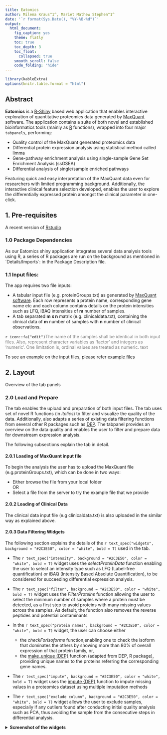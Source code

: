 ```yaml
---
title: Eatomics 
author: Milena Kraus^1^, Mariet Mathew Stephen^1^
date: '`r format(Sys.Date(), "%Y-%B-%d")`'
output: 
  html_document:
    fig_caption: yes
    theme: flatly
    toc: true
    toc_depth: 3
    toc_float:
      collapsed: true
    smooth_scroll: false
    code_folding: "hide"
---
```


```r
library(kableExtra)
options(knitr.table.format = "html")
```
## Abstract 

**Eatomics** is a [R-Shiny](https://shiny.rstudio.com/) based web application that enables interactive 
exploration of quantitative proteomics data generated by [MaxQuant](https://www.nature.com/articles/nprot.2016.136) software. The application contains a suite of both novel and established bioinformatics tools (mainly as [R](https://www.r-project.org/) functions), wrapped into four major `tabpanels`, performing:

* Quality control of the MaxQuant generated proteomics data 
* Differential protein expression analysis using statistical method called limma
* Gene-pathway enrichment analysis using single-sample Gene Set Enrichment Analysis (ssGSEA)
* Differential analysis of single/sample enriched pathways 

Featuring quick and easy interpretation of the MaxQuant data even for researchers with limited programming background. Additionally, the interactive clinical feature selection
developed, enables the user to explore the differentially expressed protein amongst the clinical parameter in one-click.


## 1. Pre-requisites
A recent version of [Rstudio](https://www.rstudio.com/)

### 1.0 Package Dependencies
As our Eatomics shiny application integrates several data analysis tools using R, a series of R packages are run on the background as mentioned in  ´Details/Imports´: in the Package Description file.
<!--where exactly will we be mentioning?-->

### 1.1 Input files:
The app requires two file inputs:

* A tabular input file (e.g. proteinGroups.txt) as generated by [MaxQuant software](https://www.maxquant.org/). Each row represents a protein name, corresponding gene name etc  and each column contains details on the protein intensities such as LFQ, iBAQ intensities of **m** number of samples.
* A tab  separated **m x n** matrix (e.g. clinicaldata.txt), containing the clinical data of **m** number of samples with **n** number of clinical observations. 
    

`r icon::fa("edit")`<span style="color:gray">The name of the samples shall be identical in both input files. Also, represent character variables as 'factor' and integers as 'numeric'.
One limitation is, ordinal values are treated as numeric.
 text</span>
 
To see an example on the input files, please refer [example files](#anchor) 

 
## 2. Layout {.tabset .tabset-fade .tabset-pills}

Overview of the tab panels

### 2.0 Load and Prepare{#lnp}

The tab enables the upload and preparation of both input files. The tab uses set of novel R functions (in *italics*) to filter and visualize the quality of the data. Additionally, also adapts a series of existing data filtering functions from several other R packages such as [DEP](https://bioconductor.org/packages/release/bioc/html/DEP.html). The tabpanel provides an overview on the data quality and enables the user to  filter and prepare data for downstream expression analysis.

The following subsections explain the tab in detail.

#### 2.0.1 Loading of MaxQuant input file

To begin the analysis the user has to upload the MaxQuant file (e.g.proteinGroups.txt), which can be done in two ways:

* Either browse the file from your local folder
     <br><space><space><space><space><space><space><space> OR
* Select a file from the server to try the example file that we provide

#### 2.0.2 Loading of Clinical Data
The clinical data input file (e.g clinicaldata.txt) is also uploaded in  the similar way as explained above.

#### 2.0.3 Data Filtering Widgets
 The following section explains the details of the  `r text_spec("widgets", background = "#2C3E50", color = "white", bold = T)` used in the tab.

<div class = "row">
<div class = "col-md-6">
* The `r text_spec("intensity", background = "#2C3E50", color = "white", bold = T)` widget uses the *selectProteinData* function enabling the user to select an intensity type such as LFQ (Label-free quantification) or iBAQ (Intensity Based Absolute Quantification), to be considered for succeeding differential expression analysis.
</div>
</div>


<div class = "row">
<div class = "col-md-6">
* The `r text_spec("filter", background = "#2C3E50", color = "white", bold = T)` widget uses the *FilterProteins* function allowing the user to select the minimum number of samples where a protein must be detected, as a first step to avoid proteins with many missing values across the samples. As default, the function also removes the reverse peptides and potential contaminants
</div>
</div>


* In the `r text_spec("protein names", background = "#2C3E50", color = "white", bold = T)` widget, the user can choose either
    + the *checkForIsoforms* function,enabling one to check the isoform that dominates the others by showing more than 80% of overall expression of that protein family, or,
    + the [make_unique {DEP}](https://rdrr.io/bioc/DEP/man/make_unique.html) function (adapted from DEP, R package), providing unique names to the proteins referring the corresponding gene names.


* The `r text_spec("impute", background = "#2C3E50", color = "white", bold = T)` widget uses the [impute {DEP}](https://rdrr.io/bioc/DEP/man/impute.html) function to impute missing values in a proteomics dataset using multiple imputation methods


* The `r text_spec("exclude column", background = "#2C3E50", color = "white", bold = T)` widget allows the user to exclude samples, especially if any outliers found after conducting initial quality analysis such as PCA, thus avoiding the sample from the consecutive steps in differential analysis.

<!-- add clinical text widget? --> 
 
<details><summary>**Screenshot of the widgets**</summary>

```r

knitr::include_graphics("Screenshots/LnP/widgets_lnp.png")

``` 


#### 2.0.4 Visualization on Quality Control

Our **Eatomics** app wraps several functions to visualize the quality control of the uploaded `proteinGroups.txt` file. 

`r icon::fa("edit")`<span style="color:gray"> 
Screenshot on the visualization plots developed anew are only provided in the documentation. Others, have been majorly adapted from *DEP*  package.
text</span>

##### 2.0.4.0 Interactive PCA plot 


A common method of dimensionality reduction is principal component analysis (PCA). Inherently,
PCA calculates axes of most variation (principal components) within the expression data. A common assumption is that a plot along the axes of most variation will segregate all samples/patients into groups under investigation. 

```r
knitr::include_graphics("Screenshots/LnP/slickR_img/b_PCA_cluster.png")
```

##### 2.0.4.1 Low abundance transcription factors

Gene lists for the families GATA, JUN, SH2, SOX and TBX were downloaded from https://www.genenames.org on 23.03.2017. Please note, that in fact not all members of these families are necessarily low-abundant. 

```r
knitr::include_graphics("Screenshots/LnP/slickR_img/c_lowTF.png")
```
 
##### 2.0.4.2 Protein Numbers
Protein numbers describes the count of distinct proteins or isoforms per sample. The plot is generated by the plot_numbers() function from the DEP package which was adjusted to work without experimental design information. 


##### 2.0.4.3 Sample Coverage

Sample coverage describes how many proteins are shared across samples. I.e. there will be proteins that were detected in only one sample (top of the plot) or proteins detected in all samples (bottom of the plot). The plot is generated by the plot_coverage() function from the DEP package which was adjusted to work without experimental design information. 

##### 2.0.4.4 Missing Values - Heatmap

The missing values heatmap shows the distribution of missing values across samples. White areas mark missing values, while black is a valid value. If samples cluster based on their pattern of missing values, caution should be taken in further analysis as this pattern may perturb, e.g., differential expression analysis. In well-founded cases, samples should be removed from the analysis. The plot is generated by the plot_missval() function from the DEP package. 

##### 2.0.4.5 Missing Values - Quantitative 

The missing values plot visualizes the density and cumulative protein intensities with and without missing values. It can guide the selection of the missing value imputation strategy. The plot is generated by the plot_impute() function from the DEP package which was adjusted to work without experimental design information. 

##### 2.0.4.6 Imputation
The missing value imputation plot shows the density of missing and valid values over range of the spectrum of intensities before and after imputation with the selected method. The plot is generated by the plot_detect() function from the DEP package which was adjusted to work without experimental design information.


##### 2.0.4.7 Sample to sample heatmap 

The sample-to-sample heatmap describes the biological and/or technical variability of the samples. It can be produced using different (dis-) similarity metrics (Pearson correlation or euclidean distance). For this plot ´r params$StSheatmapDistMetric´ was used. Formed clusters should resemble the sample groups under investigation. 


```r
knitr::include_graphics("Screenshots/LnP/slickR_img/i_sample2sample.png")
```

##### 2.0.4.8 Cumulative Protein Intensities 

Protein intensities are cumulated across all samples and plotted according to their relative abundance. Colouring marks the respective quantile of the proteins. Highly abundant proteins, i.e., proteins ranked in the first quartile are colored in red and labels are specified. The top 20 ranked proteins and their cumulated intensity are given in the table to the right.


```r
knitr::include_graphics("Screenshots/LnP/slickR_img/j_cumulativ_Prot.png")
```


### 2.1 Differential Limma

[limma](http://bioconductor.org/packages/release/bioc/html/limma.html) (linear models for microarray data), is a commonly used  R/Bioconductor software package for analyzing microarray and RNA-seq data. Limma functions fit statistical linear models and conducts differential expression analysis.
<br />**Eatomics** uses limma to perform real time analysis of differentially expressed proteins amongst clinical parameters of choice. The resulting interactive visualization plot including volcanoplots (detailed below) allows a quick and detailed overview on the differetial expression analysis.


#### 2.1.0 Limma Widgets  {#widget}
* The `r text_spec("clinical group", background = "#2C3E50", color = "white", bold = T)` widget allows the user to select the clinical parameter of their choice from the uploaded dataset, to perform limma analysis.

* The `r text_spec("compare", background = "#2C3E50", color = "white", bold = T)` widget shows all the available subgroups inside the selected clinical group. The user then selects **two** subgroups to compare and find the differential expressed genes in the selected subgroups.

* The `r text_spec("surrogate variable", background = "#2C3E50", color = "white", bold = T)` widget uses the [sva{sva}](https://bioconductor.org/packages/release/bioc/html/sva.html) function to remove the unknown source of variation such as batch effects from the expression value of the compared clinical subgroup.
`r icon::fa("edit")`<span style="color:gray"> 
It is better to impute before, checking surrogate variable, as the sva function works better with non-missing values

* The `r text_spec("impute values", background = "#2C3E50", color = "white", bold = T)` provides the user the flexibility to choose the imputed MaxQuant expression values (from the Load and Prep tab)

* The `r text_spec("apply filters", background = "#2C3E50", color = "white", bold = T)` widget allows to extend filter to a second clinical parameter, where the user can narrow down the filtering to very specific subgroup of another clinical parameter of interest

* Using `r text_spec("threshold box", background = "#2C3E50", color = "white", bold = T)` widget, the user can interactively adjust for multiple testing corrected (adjusted) P-value and log FoldChange(logFC) , plotting the genes above the chosen threshold in the volcano plot



#### 2.1.1 Visualization of Limma results

##### 2.1.3.0 Volcano Plot {#volcano}

[lmFit{limma}](https://www.rdocumentation.org/packages/limma/versions/3.28.14/topics/lmFit) along with other liner model functions from limma performs the differential expression analysis on the selected clinical group. Later, the resulting [table to top-ranked genes{limma}](https://www.rdocumentation.org/packages/limma/versions/3.28.14/topics/toptable) the volcanoplot is plotted. 
In the plot, the x axis plots the log-2-fold change value (`lfc´ from the table) where logFC> 0 means the genes are up-regulated and logFC<0 meaning genes down regulated in the clinical group selected first (i.e,cases in Fig.5.) and the y axis plots the -log10 of P value (´p.value´) from the gene list. 


```r
knitr::include_graphics("Screenshots/limma/volcanoplot.png")
```

##### 2.1.3.1 Up and Down regulated Data Table
The list of the genes up and down regulated (once that crosssed the given threshold) and their summary including the gene name, log-2-foldchange, P value and adjusted P value (adj.P.Val) is represented in the respective up and down regulated tables.

```r
knitr::include_graphics("Screenshots/limma/rendertable.png")
```

##### 2.1.3.2 Detailed Description 

The collapsible  panel contains details on the input paramaters that were selected by the user through the limma widgets.

```r
knitr::include_graphics("Screenshots/limma/detail_descrptn.png")
```


### 2.2 ssGSEA {#ssgsea}

The tab provides an easy to use user-interface on the established [(ssGSEA)](http://software.broadinstitute.org/cancer/software/genepattern/modules/docs/ssGSEAProjection/4) (single-sample Gene Set Enrichment Analysis) method which is an extension of GSEA. The interactive widgets in the tab are developed based on the freely accessed codes developed by Broad institute ^1^. The tab currently focuses only on four  [MSigDB](http://software.broadinstitute.org/gsea/msigdb)(version, v6.1) genesets namely, **H**- hallmark geneset, **C2**- KEGG geneset, **C5**- GO geneset and **C1**- positional geneset to calculate the enrich ment score and the user selects one geneset from these (similar to conventional GSEA).

Later, the resulting output,the .gct files with the respective geneset enrichment score will be  auto-downloaded into the working directory, into the folder called `EnrichmentScore`.

 1: Krug, K., et al., A Curated Resource for Phosphosite-specific Signature Analysis. Mol Cell Proteomics, 2019. 18(3): p. 576-593.
 
 `r icon::fa("edit")`<span style="color:gray"> A message alert will be pop-up on download completion.


<details><summary>**Screenshot of the ssGSEA widgets**</summary>

```r

knitr::include_graphics("Screenshots/ssgsea/a_ssgsea_widget.png")

``` 


### 2.3 Differential ssGSEA

Differential expression analysis of the pathways enriched via ssGSEA (using the previou tabpanel) in the clinical group of interest,is facilitated by the tab. The pathway enrichment scores geneset
is tested for differential pathway expression using [t.test](https://www.rdocumentation.org/packages/stats/versions/3.6.0/topics/t.test). The test compares the enriched pathways differential expressed among two clinical conditions selected.

#### 2.3.0 Differential ssGSEA widgets
* The `r text_spec("Gene Set Collection", background = "#2C3E50", color = "white", bold = T)` widget allows the user to select the geneset of his choice (from the available). On selecting the geneset, the file is auto-uploaded from `EnrichmentScore` folder, provided the user has saved the file using ssGSEA tab. 

`r icon::fa("edit")`<span style="color:gray"> 
The score file is [`.gct`](http://software.broadinstitute.org/cancer/software/genepattern/file-formats-guide#gct) file, a **m x n** matrix where **m** rows contain the name of the pathway from the selected  geneset and **n** number of column represents the sample names matching to the clinical data. 
<br/>
Make sure the sample names (column names) format in the geneset collection matches to the sample names (PatientID) in the clinical data file.
 text</span>

*Rest of the widgets in the panel follows the same pattern in the 'differential limma' tab

#### 2.3.1 Visualization of differential ssGSEA 

##### 2.3.2.0 Volcano Plot 

The interactive volcanoplot plots the log ratio (x-axis) vs -log10 of P value calsulated based of t.test. The  bonferroni adjusted P value (adj.p< 0.05) is selected as the threshold to highlight the differentially expressed pathways. 

```r
knitr::include_graphics("Screenshots/diff_ssgsea/volcanoplot.png")
```

`r icon::fa("edit")`<span style="color:gray">  The other two result formats including interactive data table and the detailed description panel lists the highlighted up and and down regulated pathways and details on the input parameters, respecively.

<!--

## 4.Session information
-->

## 5. Gitlab Folder layout
```
Shiny R package
 
`r icon::fa("folder")` R
    |app.R
    |helpers.R
    |run_app_function.R
`r icon::fa("folder")` vignettes
    |About.rmd 
    |
`r icon::fa("folder")` man
    |helpers_roxygen.R
    |
`r icon::fa("folder")` markdown_docs
    |Tutorial.rmd
    |About.rmd
`r icon::fa("folder")` input_files
    `r icon::fa("folder")` MSData
         |proteinGroups.txt
    `r icon::fa("folder")` ClinicalData
         |clindata.txt
`r icon::fa("folder")` Datasets
    `r icon::fa("folder")` MSigDB
        |c1.all.v6.1.symbols.gmt
        |c2.cp.kegg.v6.1.symbols.gmt
        |c5.all.v6.1.symbols.gmt
        |h.all.v6.1.symbols.gmt
    `r icon::fa("folder")` TranscriptionFactors
        |GATA-familyHuman230318.txt
        |JUN-familyHuman230318.txt
        |SH2-familyHuman230318.txt
        |SOX-familyHuman230318.txt
        |TBX-familyHuman230318.txt
    `r icon::fa("folder")` EnrichmentScore
`r icon::fa("folder")` Report
    |
|DESCRIPTION
    |
|NAMESPACE
    |
|README.md
    |


```

